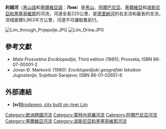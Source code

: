 {{Infobox River
  | river_name = 利姆河
  | image_name =
  | image_size = 180px
  | caption = 
  | origin = [[黑山|黑山]]
  | mouth = [[波斯尼亞和黑塞哥維那|波斯尼亞和黑塞哥維那]]
  | basin_countries = [[黑山|黑山]]、[[阿爾巴尼亞|阿爾巴尼亞]]、[[塞爾維亞|塞爾維亞]]、[[波斯尼亞和黑塞哥維那|波斯尼亞和黑塞哥維那]]
  | length = {{convert|220|km|mi|0|abbr=on}}
  | elevation = 
  | discharge = 
  | watershed = 5,963平方公里
}}

'''利姆河'''（[[黑山語|黑山語]]和[[塞爾維亞語|塞爾維亞語]]︰'''Лим'''）是[[黑山|黑山]]、[[阿爾巴尼亞|阿爾巴尼亞]]、[[塞爾維亞|塞爾維亞]]和[[波斯尼亞和黑塞哥維那|波斯尼亞和黑塞哥維那]]的河流，河道全長220公里，是[[德里納河|德里納河]]的右支流和最長的支流，流域面積5,963平方公里，河道不可讓船隻航行。

[[Image:Lim_through_Prijepolje.JPG|left]]
[[Image:Lim_Drina.JPG|right]]

==參考文獻==
* ''Mala Prosvetina Enciklopedija'', Third edition (1985); Prosveta; ISBN 86-07-00001-2
* Jovan Đ. Marković (1990): ''Enciklopedijski geografski leksikon Jugoslavije''; Svjetlost-Sarajevo; ISBN 86-01-02651-6

==外部連結==
* '''[sr]'''[https://web.archive.org/web/20070911115944/http://brodarevo.net/ Brodarevo, city built on river Lim]

{{coord|43.734|N|19.206|E|display=title|source:dewiki}}

{{Authority control}}
{{DEFAULTSORT:Lim}}
[[Category:歐洲跨國河流|Category:歐洲跨國河流]]
[[Category:蒙特內哥羅河流|Category:蒙特內哥羅河流]]
[[Category:阿爾巴尼亞河流|Category:阿爾巴尼亞河流]]
[[Category:塞爾維亞河流|Category:塞爾維亞河流]]
[[Category:波斯尼亞和黑塞哥維那河流|Category:波斯尼亞和黑塞哥維那河流]]

{{Europe-geo-stub}}